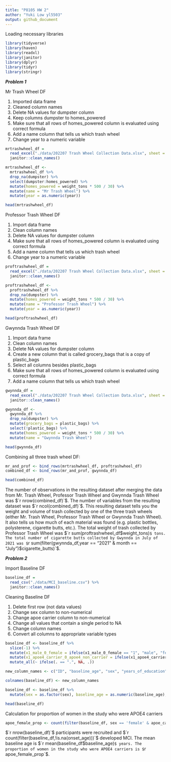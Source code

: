 ```yaml
---
title: "P8105 HW 2"
author: "Yuki Low yl5503"
output: github_document
---
```


Loading necessary libraries
```r
library(tidyverse)
library(haven)
library(readxl)
library(janitor)
library(dplyr)
library(tidyr)
library(stringr)
```

***Problem 1***

Mr Trash Wheel DF

1. Imported data frame 
2. Cleaned column names 
3. Delete NA values for dumpster column 
4. Keep columns dumpster to homes_powered 
5. Make sure that all rows of homes_powered column is evaluated using correct formula
6. Add a name column that tells us which trash wheel
7. Change year to a numeric variable
```r
mrtrashwheel_df = 
  read_excel("./data/202207 Trash Wheel Collection Data.xlsx", sheet = "Mr. Trash Wheel") %>%
  janitor::clean_names()

mrtrashwheel_df <-
  mrtrashwheel_df %>% 
  drop_na(dumpster) %>%
  select(dumpster:homes_powered) %>% 
  mutate(homes_powered = weight_tons * 500 / 30) %>% 
  mutate(name = "Mr Trash Wheel") %>% 
  mutate(year = as.numeric(year))

head(mrtrashwheel_df)
```

Professor Trash Wheel DF 

1. Import data frame 
2. Clean column names 
3. Delete NA values for dumpster column 
4. Make sure that all rows of homes_powered column is evaluated using correct formula
5. Add a name column that tells us which trash wheel
6. Change year to a numeric variable

```r
proftrashwheel_df = 
  read_excel("./data/202207 Trash Wheel Collection Data.xlsx", sheet = "Professor Trash Wheel") %>%
  janitor::clean_names()

proftrashwheel_df <- 
  proftrashwheel_df %>% 
  drop_na(dumpster) %>% 
  mutate(homes_powered = weight_tons * 500 / 30) %>% 
  mutate(name = "Professor Trash Wheel") %>% 
  mutate(year = as.numeric(year))

head(proftrashwheel_df)
```

Gwynnda Trash Wheel DF 

1. Import data frame 
2. Clean column names 
3. Delete NA values for dumpster column 
4. Create a new column that is called grocery_bags that is a copy of plastic_bags 
5. Select all columns besides plastic_bags
6. Make sure that all rows of homes_powered column is evaluated using correct formula
7. Add a name column that tells us which trash wheel

```r
gwynnda_df = 
  read_excel("./data/202207 Trash Wheel Collection Data.xlsx", sheet = "Gwynnda Trash Wheel") %>%
  janitor::clean_names()

gwynnda_df <- 
  gwynnda_df %>% 
  drop_na(dumpster) %>% 
  mutate(grocery_bags = plastic_bags) %>% 
  select(!plastic_bags) %>% 
  mutate(homes_powered = weight_tons * 500 / 30) %>% 
  mutate(name = "Gwynnda Trash Wheel")

head(gwynnda_df)
```

Combining all three trash wheel DF: 
```r
mr_and_prof <- bind_rows(mrtrashwheel_df, proftrashwheel_df)
combined_df <- bind_rows(mr_and_prof, gwynnda_df)

head(combined_df)
```

The number of observations in the resulting dataset after merging the data from Mr. Trash Wheel, Professor Trash Wheel and Gwynnda Trash Wheel was $`r nrow(combined_df)`$. The number of variables from the resulting dataset was $`r ncol(combined_df)`$. This resulting dataset tells you the weight and volume of trash collected by one of the three trash wheels (either Mr. Trash Wheel, Professor Trash Wheel or Gwynnda Trash Wheel). It also tells us how much of each material was found (e.g. plastic bottles, polysterene, cigarette butts, etc.). The total weight of trash collected by Professor Trash Wheel was $`r sum(proftrashwheel_df$weight_tons)`$ tons. The total number of cigarette butts collected by Gwynnda in July of 2021 was $`r sum(filter(gwynnda_df,year == "2021" & month == "July")$cigarette_butts)`$.

***Problem 2***

Import Baseline DF 
```r
baseline_df = 
  read_csv("./data/MCI_baseline.csv") %>%
  janitor::clean_names()
```

Cleaning Baseline DF 

1. Delete first row (not data values)
2. Change sex column to non-numerical 
3. Change apoe carrier column to non-numerical
4. Change all values that contain a single period to NA 
5. Change column names 
6. Convert all columns to appropriate variable types 

```r
baseline_df <- baseline_df %>% 
  slice(-1) %>%
  mutate(x1_male_0_female = ifelse(x1_male_0_female == "1", "male", "female")) %>% 
  mutate(x1_apoe4_carrier_0_apoe4_non_carrier = ifelse(x1_apoe4_carrier_0_apoe4_non_carrier == "1", "yes", "no")) %>% 
  mutate_all(~ ifelse(. == ".", NA, .))

new_column_names <- c("ID", "baseline_age", "sex", "years_of_education", "apoe_carrier", "onset_age")  # Replace ... with your new column names

colnames(baseline_df) <- new_column_names

baseline_df <- baseline_df %>% 
  mutate(sex = as.factor(sex), baseline_age = as.numeric(baseline_age), years_of_education = as.numeric(years_of_education), apoe_carrier = as.factor(apoe_carrier), onset_age = as.numeric(onset_age))

head(baseline_df)
```

Calculation for proportion of women in the study who were APOE4 carriers
```r
apoe_female_prop <- count(filter(baseline_df, sex == 'female' & apoe_carrier == 'yes')) / count(filter(baseline_df, sex == 'female'))
```

$`r nrow(baseline_df)`$ participants were recruited and $`r count(filter(baseline_df,!is.na(onset_age)))`$ developed MCI. The mean baseline age is $`r mean(baseline_df$baseline_age)`$ years. The proportion of women in the study who were APOE4 carriers is $`r apoe_female_prop`$. 


